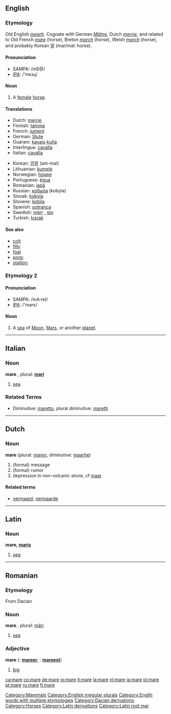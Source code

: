 ==English==
[[Category:Mammals]]

===Etymology===
Old English ''[[mearh]]''.  Cognate with German ''[[Mähre]]'', Dutch ''[[merrie]]'', and related to Old French ''[[mare#Old French|mare]]'' (horse), Breton ''[[march#Breton|march]]'' (horse), Welsh ''[[march#Welsh|march]]'' (horse), and probably Korean [[말]] (mar/mal: horse).

====Pronunciation====
*SAMPA: /mE@/
*[[w:IPA|IPA]]: /'mɛəɻ/

====Noun====
{{en-noun|mare|mares}}
#A [[female]] [[horse]].

====Translations====
{{top}}
*Dutch: [[merrie]] {{f}}
*Finnish: [[tamma]]
*French: [[jument]] {{f}}
*German: [[Stute]] {{f}}
*Guarani: [[kavaju]] [[kuña]] {{f}}
*Interlingua: [[cavalla]] {{f}}
*Italian: [[cavalla]] {{f}}
{{mid}}
*Korean: [[암말]] (am-mal) 
*Lithuanian: [[kumelė]] {{f}}
*Norwegian: [[hoppe]] {{f}}
*Portuguese: [[égua]] {{f}}
*Romanian: [[iapă]] {{f}}
*Russian: [[кобыла]] (kobyla)
*Slovak: [[kobyla#Slovak|kobyla]] {{f}}
*Slovene: [[kobila]] {{f}}
*Spanish: [[potranca]] {{f}}
*Swedish: [[märr]] {{c}}, [[sto]] {{n}}
*Turkish: [[kısrak]]
{{bottom}}

====See also====
*[[colt]]
*[[filly]]
*[[foal]]
*[[pony]]
*[[stallion]]

===Etymology 2===
====Pronunciation====
*SAMPA: /mA:reI/
*[[w:IPA|IPA]]: /'marɛ/
====Noun====
{{en-noun|mare|maria}}

#A [[sea]] of [[Moon]], [[Mars]], or another [[planet]].

[[Category:English irregular plurals]]
[[Category:Englih words with multiple etymologies]]

----
==Italian==
===Noun===
'''mare''' {{m}}, plural: '''[[mari]]'''

# [[sea]]

===Related Terms===
*Diminutive: [[maretto]], plural diminutive: [[maretti]]

----
==Dutch==
===Noun===
'''mare''' {{f}} (plural: [[maren]], diminutive: [[maartje]])

# (formal) message
# (formal) rumor
# depression in non-volcanic stone, cf [[maar]]

====Related terms====
*[[vermaard]], [[vermaarde]]

----
==Latin==
===Noun===
'''mare, [[Wiktionary Appendix:Latin third declension|maris]]''' {{n}}
# [[sea]]

----
==Romanian==
===Etymology===
From Dacian

===Noun===
'''mare''' {{f}}, plural: [[mări]]
# [[sea]]

===Adjective===
'''mare'''  ({{compar}}: '''[[mareer]]''', {{superl}}: '''[[mareest]]''')
# [[big]]

[[Category:Dacian derivations]]
[[Category:Horses]]
[[Category:Latin derivations]]
[[Category:Latin root mar]]

[[ca:mare]]
[[co:mare]]
[[de:mare]]
[[io:mare]]
[[it:mare]]
[[la:mare]]
[[nl:mare]]
[[ja:mare]]
[[pl:mare]]
[[pt:mare]]
[[ru:mare]]
[[fi:mare]]